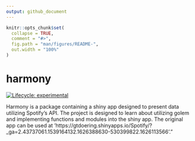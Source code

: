 ```yaml
---
output: github_document
---
```


<!-- README.md is generated from README.Rmd. Please edit that file -->

```r
knitr::opts_chunk$set(
  collapse = TRUE,
  comment = "#>",
  fig.path = "man/figures/README-",
  out.width = "100%"
)
```

# harmony

<!-- badges: start -->
[![Lifecycle: experimental](https://img.shields.io/badge/lifecycle-experimental-orange.svg)](https://lifecycle.r-lib.org/articles/stages.html#experimental)
<!-- badges: end -->

Harmony is a package containing a shiny app designed to present data utilizing Spotify's
API. The project is designed to learn about utilizing golem and implementing functions and 
modules into the shiny app. The original app can be used at 
'https://gtdoering.shinyapps.io/Spotify/?_ga=2.43737061.1539164132.1626388630-530399822.1626113566'."

